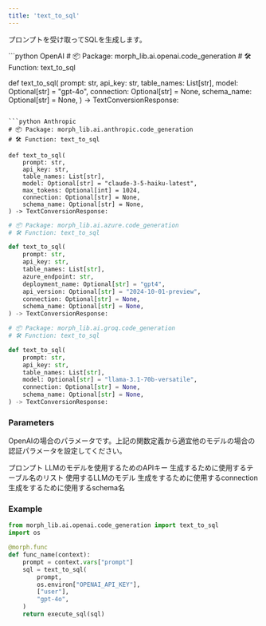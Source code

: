 ```yaml
---
title: 'text_to_sql'
---
```


プロンプトを受け取ってSQLを生成します。

<CodeGroup>
```python OpenAI
# 📦 Package: morph_lib.ai.openai.code_generation
# 🛠️ Function: text_to_sql

def text_to_sql(
    prompt: str,
    api_key: str,
    table_names: List[str],
    model: Optional[str] = "gpt-4o",
    connection: Optional[str] = None,
    schema_name: Optional[str] = None,
) -> TextConversionResponse:
```

```python Anthropic
# 📦 Package: morph_lib.ai.anthropic.code_generation
# 🛠️ Function: text_to_sql

def text_to_sql(
    prompt: str,
    api_key: str,
    table_names: List[str],
    model: Optional[str] = "claude-3-5-haiku-latest",
    max_tokens: Optional[int] = 1024,
    connection: Optional[str] = None,
    schema_name: Optional[str] = None,
) -> TextConversionResponse:
```

```python Azure
# 📦 Package: morph_lib.ai.azure.code_generation
# 🛠️ Function: text_to_sql

def text_to_sql(
    prompt: str,
    api_key: str,
    table_names: List[str],
    azure_endpoint: str,
    deployment_name: Optional[str] = "gpt4",
    api_version: Optional[str] = "2024-10-01-preview",
    connection: Optional[str] = None,
    schema_name: Optional[str] = None,
) -> TextConversionResponse:
```

```python Groq
# 📦 Package: morph_lib.ai.groq.code_generation
# 🛠️ Function: text_to_sql

def text_to_sql(
    prompt: str,
    api_key: str,
    table_names: List[str],
    model: Optional[str] = "llama-3.1-70b-versatile",
    connection: Optional[str] = None,
    schema_name: Optional[str] = None,
) -> TextConversionResponse:
```
</CodeGroup>

### Parameters

OpenAIの場合のパラメータです。上記の関数定義から適宜他のモデルの場合の認証パラメータを設定してください。

<ParamField body="prompt" type="string" required>
プロンプト
</ParamField>

<ParamField body="api_key" type="string" required>
LLMのモデルを使用するためのAPIキー
</ParamField>

<ParamField body="table_names" type="list" required>
生成するために使用するテーブル名のリスト
</ParamField>

<ParamField body="model" type="string" optional>
使用するLLMのモデル
</ParamField>

<ParamField body="connection" type="string" optional>
生成をするために使用するconnection
</ParamField>

<ParamField body="schema_name" type="string" optional>
生成をするために使用するschema名
</ParamField>

### Example

```python
from morph_lib.ai.openai.code_generation import text_to_sql
import os

@morph.func
def func_name(context):
    prompt = context.vars["prompt"]
    sql = text_to_sql(
		prompt,
		os.environ["OPENAI_API_KEY"],
		["user"],
		"gpt-4o",
	)
	return execute_sql(sql)
```

